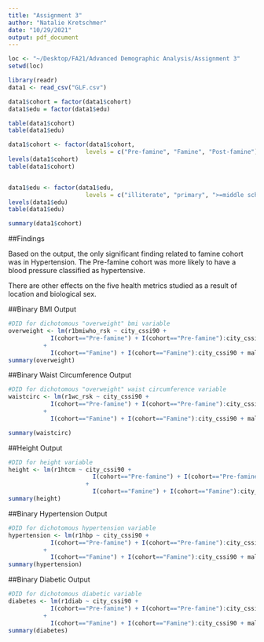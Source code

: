 ```yaml
---
title: "Assignment 3"
author: "Natalie Kretschmer"
date: "10/29/2021"
output: pdf_document
---
```


```r
loc <- "~/Desktop/FA21/Advanced Demographic Analysis/Assignment 3"
setwd(loc)

library(readr)
data1 <- read_csv("GLF.csv")

data1$cohort = factor(data1$cohort)
data1$edu = factor(data1$edu)

table(data1$cohort)
table(data1$edu)

data1$cohort <- factor(data1$cohort, 
                      levels = c("Pre-famine", "Famine", "Post-famine"))
levels(data1$cohort)
table(data1$cohort)


data1$edu <- factor(data1$edu, 
                      levels = c("illiterate", "primary", ">=middle sch"))
levels(data1$edu)
table(data1$edu)

summary(data1$cohort)
```
##Findings

Based on the output, the only significant finding related to famine cohort was in Hypertension. The Pre-famine cohort was more likely to have a blood pressure classified as hypertensive.

There are other effects on the five health metrics studied as a result of location and biological sex.

##Binary BMI Output

```r
#DID for dichotomous "overweight" bmi variable
overweight <- lm(r1bmiwho_rsk ~ city_cssi90 +
            I(cohort=="Pre-famine") + I(cohort=="Pre-famine"):city_cssi90
          +
            I(cohort=="Famine") + I(cohort=="Famine"):city_cssi90 + male, data = data1)
summary(overweight)

```


##Binary Waist Circumference Output

```r
#DID for dichotomous "overweight" waist circumference variable
waistcirc <- lm(r1wc_rsk ~ city_cssi90 +
            I(cohort=="Pre-famine") + I(cohort=="Pre-famine"):city_cssi90
          +
            I(cohort=="Famine") + I(cohort=="Famine"):city_cssi90 + male, data = data1)

summary(waistcirc)

```


##Height Output

```r
#DID for height variable
height <- lm(r1htcm ~ city_cssi90 +
                        I(cohort=="Pre-famine") + I(cohort=="Pre-famine"):city_cssi90
                      +
                        I(cohort=="Famine") + I(cohort=="Famine"):city_cssi90 + male, data = data1)
summary(height)

```


##Binary Hypertension Output

```r
#DID for dichotomous hypertension variable
hypertension <- lm(r1hbp ~ city_cssi90 +
            I(cohort=="Pre-famine") + I(cohort=="Pre-famine"):city_cssi90
          +
            I(cohort=="Famine") + I(cohort=="Famine"):city_cssi90 + male, data = data1)
summary(hypertension)
```


##Binary Diabetic Output

```r
#DID for dichotomous diabetic variable
diabetes <- lm(r1diab ~ city_cssi90 +
            I(cohort=="Pre-famine") + I(cohort=="Pre-famine"):city_cssi90
          +
            I(cohort=="Famine") + I(cohort=="Famine"):city_cssi90 + male, data = data1)
summary(diabetes)
```






